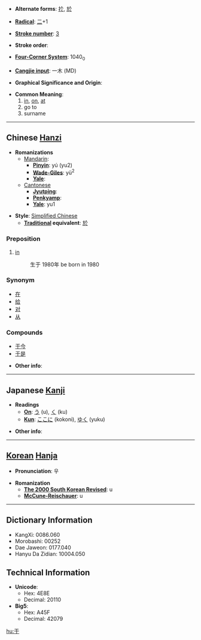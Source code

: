 * '''Alternate forms''': [[扵]], [[於]]

* '''[[Wiktionary:Chinese radical index| Radical]]''': [[Wiktionary:Chinese radical index 二|二]]+1

* '''[[Wiktionary:Chinese total strokes index|Stroke number]]''': [[Wiktionary:Chinese total strokes index 3|3]]

* '''Stroke order''': 

* '''[[Wiktionary:Chinese four corner index|Four-Corner System]]''': 1040<sub>0</sub>

* '''[[Wiktionary:Chinese Cangjie index|Cangjie input]]''': 一木 (MD)

* '''Graphical Significance and Origin''': 

* '''Common Meaning''': 
*# [[in]], [[on]], [[at]]
*# go to
*# surname

----

== Chinese [[Hanzi]] ==

* '''Romanizations'''
** [[Mandarin]]:
*** '''[[Pinyin]]''': yú (yu2)
*** '''[[Wade-Giles]]''': yü<sup>2</sup>
*** '''[[Yale]]''': 
**[[Cantonese]]
***'''[[Jyutping]]''':
***'''[[Penkyamp]]''': 
***'''[[Yale]]''': yu1

* '''Style''': [[Simplified Chinese]] 
** '''[[Traditional Chinese|Traditional]] equivalent''': [[於]]

===Preposition===
#[[in]]
#:生于 1980年 be born in 1980
===Synonym===
*[[在]]
*[[给]]
*[[对]]
*[[从]]

===Compounds===
*[[于今]]
*[[于是]]

* '''Other info''': 

----

== Japanese [[Kanji]] ==

* '''Readings'''
** '''[[On]]''': [[う]] (u), [[く]] (ku)
** '''[[Kun]]''': [[ここに]] (kokoni), [[ゆく]] (yuku)

* '''Other info''':  

----

== [[Korean]] [[Hanja]] ==

* '''Pronunciation''': 우

* '''Romanization'''
** '''[[The 2000 South Korean Revised Romanization|The 2000 South Korean Revised]]''': u
** '''[[McCune-Reischauer]]''': u

----

== Dictionary Information ==

* KangXi: 0086.060
* Morobashi: 00252
* Dae Jaweon: 0177.040
* Hanyu Da Zidian: 10004.050

== Technical Information ==

* '''Unicode''':
** Hex: 4E8E
** Decimal: 20110
* '''Big5''':
** Hex: A45F
** Decimal: 42079

[[hu:于]]